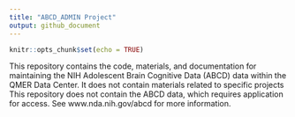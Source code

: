 ```yaml
---
title: "ABCD_ADMIN Project"
output: github_document
---
```


```r
knitr::opts_chunk$set(echo = TRUE)
```

This repository contains the code, materials, and documentation for maintaining the NIH Adolescent Brain Cognitive Data (ABCD) data within the QMER Data Center. 
It does not contain materials related to specific projects
This repository does not contain the ABCD data, which requires application for access. 
See www.nda.nih.gov/abcd for more information.

